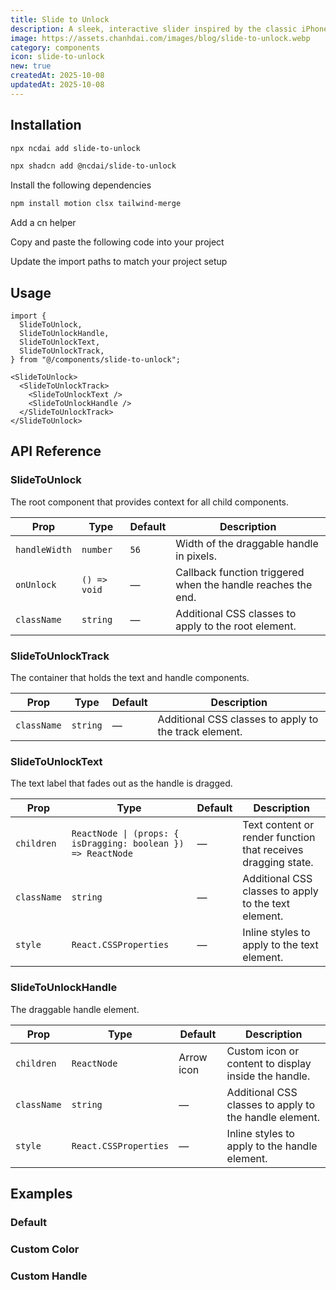 ```yaml
---
title: Slide to Unlock
description: A sleek, interactive slider inspired by the classic iPhone OS "slide to unlock" gesture.
image: https://assets.chanhdai.com/images/blog/slide-to-unlock.webp
category: components
icon: slide-to-unlock
new: true
createdAt: 2025-10-08
updatedAt: 2025-10-08
---
```


<ComponentPreview
  name="slide-to-unlock-demo-1"
  openInV0Url="https://chanhdai.com/r/slide-to-unlock-block-01.json"
  codeCollapsible
/>

## Installation

<CodeTabs className="gap-0">

<TabsListInstallType />

<TabsContent value="ncdai-cli" className="[&>figure]:mb-0">

```bash
npx ncdai add slide-to-unlock
```

</TabsContent>

<TabsContent value="shadcn-cli" className="[&>figure]:mb-0">

```bash
npx shadcn add @ncdai/slide-to-unlock
```

</TabsContent>

<TabsContent value="manual">

<Steps>

<Step>Install the following dependencies</Step>

```bash
npm install motion clsx tailwind-merge
```

<Step>Add a cn helper</Step>

<ComponentSource
  src="src/lib/utils.ts"
  title="lib/utils.ts"
  showLineNumbers
  collapsible={false}
/>

<Step>Copy and paste the following code into your project</Step>

<ComponentSource
  name="shimmering-text"
  title="components/shimmering-text.tsx"
  showLineNumbers
/>

<ComponentSource
  name="slide-to-unlock"
  title="components/slide-to-unlock.tsx"
  showLineNumbers
/>

<Step>Update the import paths to match your project setup</Step>

</Steps>

</TabsContent>

</CodeTabs>

## Usage

```tsx
import {
  SlideToUnlock,
  SlideToUnlockHandle,
  SlideToUnlockText,
  SlideToUnlockTrack,
} from "@/components/slide-to-unlock";
```

```tsx
<SlideToUnlock>
  <SlideToUnlockTrack>
    <SlideToUnlockText />
    <SlideToUnlockHandle />
  </SlideToUnlockTrack>
</SlideToUnlock>
```

## API Reference

### SlideToUnlock

The root component that provides context for all child components.

| Prop          | Type         | Default | Description                                                  |
| ------------- | ------------ | ------- | ------------------------------------------------------------ |
| `handleWidth` | `number`     | `56`    | Width of the draggable handle in pixels.                     |
| `onUnlock`    | `() => void` | —       | Callback function triggered when the handle reaches the end. |
| `className`   | `string`     | —       | Additional CSS classes to apply to the root element.         |

### SlideToUnlockTrack

The container that holds the text and handle components.

| Prop        | Type     | Default | Description                                           |
| ----------- | -------- | ------- | ----------------------------------------------------- |
| `className` | `string` | —       | Additional CSS classes to apply to the track element. |

### SlideToUnlockText

The text label that fades out as the handle is dragged.

| Prop        | Type                                                         | Default | Description                                                   |
| ----------- | ------------------------------------------------------------ | ------- | ------------------------------------------------------------- |
| `children`  | `ReactNode \| (props: { isDragging: boolean }) => ReactNode` | —       | Text content or render function that receives dragging state. |
| `className` | `string`                                                     | —       | Additional CSS classes to apply to the text element.          |
| `style`     | `React.CSSProperties`                                        | —       | Inline styles to apply to the text element.                   |

### SlideToUnlockHandle

The draggable handle element.

| Prop        | Type                  | Default    | Description                                            |
| ----------- | --------------------- | ---------- | ------------------------------------------------------ |
| `children`  | `ReactNode`           | Arrow icon | Custom icon or content to display inside the handle.   |
| `className` | `string`              | —          | Additional CSS classes to apply to the handle element. |
| `style`     | `React.CSSProperties` | —          | Inline styles to apply to the handle element.          |

## Examples

### Default

<ComponentPreview
  className="mt-4"
  name="slide-to-unlock-demo-1"
  openInV0Url="https://chanhdai.com/r/slide-to-unlock-block-01.json"
  codeCollapsible
/>

### Custom Color

<ComponentPreview
  className="mt-4"
  name="slide-to-unlock-demo-2"
  openInV0Url="https://chanhdai.com/r/slide-to-unlock-block-02.json"
  codeCollapsible
/>

### Custom Handle

<ComponentPreview
  className="mt-4"
  name="slide-to-unlock-demo-3"
  openInV0Url="https://chanhdai.com/r/slide-to-unlock-block-03.json"
  codeCollapsible
/>
